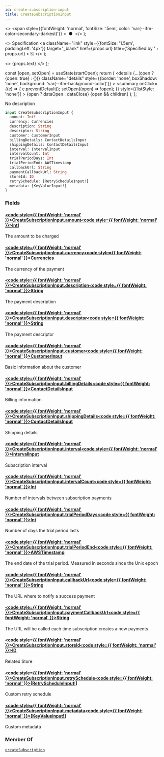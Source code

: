 ```yaml
---
id: create-subscription-input
title: CreateSubscriptionInput
---
```


  <>
    <span
      style={{fontWeight: 'normal', fontSize: '.5em', color: 'var(--ifm-color-secondary-darkest)'}}
    >
      &nbsp;●&nbsp;
    </span>
  </>
);

  <>
    Specification
    <a
      className="link"
      style={{fontSize: '1.5em', paddingLeft: '4px'}}
      target="_blank"
      href={props.url}
      title={'Specified by ' + props.url}
    >
      ⎘
    </a>
  </>
);

  <>
    <span className={props.class}>{props.text}</span>
  </>
);


  const [open, setOpen] = useState(startOpen);
  return (
    <details
      {...(open ? {open: true} : {})}
      className="details"
      style={{border: 'none', boxShadow: 'none', background: 'var(--ifm-background-color)'}}
    >
      <summary
        onClick={(e) => {
          e.preventDefault();
          setOpen((open) => !open);
        }}
        style={{listStyle: 'none'}}
      >
        {open ? dataOpen : dataClose}
      </summary>
      {open && children}
    </details>
  );
};

No description

```graphql
input CreateSubscriptionInput {
  amount: Int!
  currency: Currencies
  description: String
  descriptor: String
  customer: CustomerInput
  billingDetails: ContactDetailsInput
  shippingDetails: ContactDetailsInput
  interval: IntervalInput
  intervalCount: Int
  trialPeriodDays: Int
  trialPeriodEnd: AWSTimestamp
  callbackUrl: String
  paymentCallbackUrl: String
  storeId: ID
  retrySchedule: [RetryScheduleInput!]
  metadata: [KeyValueInput!]
}
```

### Fields

#### [<code style={{ fontWeight: 'normal' }}>CreateSubscriptionInput.<b>amount</b></code>](#)<Bullet />[<code style={{ fontWeight: 'normal' }}><b>Int!</b></code>](/docs/apis/graphql/types/scalars/int.mdx) <Badge class="badge badge--secondary badge--non_null" text="non-null"/> <Badge class="badge badge--secondary " text="scalar"/>

The amount to be charged

#### [<code style={{ fontWeight: 'normal' }}>CreateSubscriptionInput.<b>currency</b></code>](#)<Bullet />[<code style={{ fontWeight: 'normal' }}><b>Currencies</b></code>](/docs/apis/graphql/types/enums/currencies.mdx) <Badge class="badge badge--secondary " text="enum"/>

The currency of the payment

#### [<code style={{ fontWeight: 'normal' }}>CreateSubscriptionInput.<b>description</b></code>](#)<Bullet />[<code style={{ fontWeight: 'normal' }}><b>String</b></code>](/docs/apis/graphql/types/scalars/string.mdx) <Badge class="badge badge--secondary " text="scalar"/>

The payment description

#### [<code style={{ fontWeight: 'normal' }}>CreateSubscriptionInput.<b>descriptor</b></code>](#)<Bullet />[<code style={{ fontWeight: 'normal' }}><b>String</b></code>](/docs/apis/graphql/types/scalars/string.mdx) <Badge class="badge badge--secondary " text="scalar"/>

The payment descriptor

#### [<code style={{ fontWeight: 'normal' }}>CreateSubscriptionInput.<b>customer</b></code>](#)<Bullet />[<code style={{ fontWeight: 'normal' }}><b>CustomerInput</b></code>](/docs/apis/graphql/types/inputs/customer-input.mdx) <Badge class="badge badge--secondary " text="input"/>

Basic information about the customer

#### [<code style={{ fontWeight: 'normal' }}>CreateSubscriptionInput.<b>billingDetails</b></code>](#)<Bullet />[<code style={{ fontWeight: 'normal' }}><b>ContactDetailsInput</b></code>](/docs/apis/graphql/types/inputs/contact-details-input.mdx) <Badge class="badge badge--secondary " text="input"/>

Billing information

#### [<code style={{ fontWeight: 'normal' }}>CreateSubscriptionInput.<b>shippingDetails</b></code>](#)<Bullet />[<code style={{ fontWeight: 'normal' }}><b>ContactDetailsInput</b></code>](/docs/apis/graphql/types/inputs/contact-details-input.mdx) <Badge class="badge badge--secondary " text="input"/>

Shipping details

#### [<code style={{ fontWeight: 'normal' }}>CreateSubscriptionInput.<b>interval</b></code>](#)<Bullet />[<code style={{ fontWeight: 'normal' }}><b>IntervalInput</b></code>](/docs/apis/graphql/types/enums/interval-input.mdx) <Badge class="badge badge--secondary " text="enum"/>

Subscription interval

#### [<code style={{ fontWeight: 'normal' }}>CreateSubscriptionInput.<b>intervalCount</b></code>](#)<Bullet />[<code style={{ fontWeight: 'normal' }}><b>Int</b></code>](/docs/apis/graphql/types/scalars/int.mdx) <Badge class="badge badge--secondary " text="scalar"/>

Number of intervals between subscription payments

#### [<code style={{ fontWeight: 'normal' }}>CreateSubscriptionInput.<b>trialPeriodDays</b></code>](#)<Bullet />[<code style={{ fontWeight: 'normal' }}><b>Int</b></code>](/docs/apis/graphql/types/scalars/int.mdx) <Badge class="badge badge--secondary " text="scalar"/>

Number of days the trial period lasts

#### [<code style={{ fontWeight: 'normal' }}>CreateSubscriptionInput.<b>trialPeriodEnd</b></code>](#)<Bullet />[<code style={{ fontWeight: 'normal' }}><b>AWSTimestamp</b></code>](/docs/apis/graphql/types/scalars/awstimestamp.mdx) <Badge class="badge badge--secondary " text="scalar"/>

The end date of the trial period. Measured in seconds since the Unix epoch

#### [<code style={{ fontWeight: 'normal' }}>CreateSubscriptionInput.<b>callbackUrl</b></code>](#)<Bullet />[<code style={{ fontWeight: 'normal' }}><b>String</b></code>](/docs/apis/graphql/types/scalars/string.mdx) <Badge class="badge badge--secondary " text="scalar"/>

The URL where to notify a success payment

#### [<code style={{ fontWeight: 'normal' }}>CreateSubscriptionInput.<b>paymentCallbackUrl</b></code>](#)<Bullet />[<code style={{ fontWeight: 'normal' }}><b>String</b></code>](/docs/apis/graphql/types/scalars/string.mdx) <Badge class="badge badge--secondary " text="scalar"/>

The URL will be called each time subscription creates a new payments

#### [<code style={{ fontWeight: 'normal' }}>CreateSubscriptionInput.<b>storeId</b></code>](#)<Bullet />[<code style={{ fontWeight: 'normal' }}><b>ID</b></code>](/docs/apis/graphql/types/scalars/id.mdx) <Badge class="badge badge--secondary " text="scalar"/>

Related Store

#### [<code style={{ fontWeight: 'normal' }}>CreateSubscriptionInput.<b>retrySchedule</b></code>](#)<Bullet />[<code style={{ fontWeight: 'normal' }}><b>[RetryScheduleInput!]</b></code>](/docs/apis/graphql/types/inputs/retry-schedule-input.mdx) <Badge class="badge badge--secondary " text="list"/> <Badge class="badge badge--secondary " text="input"/>

Custom retry schedule

#### [<code style={{ fontWeight: 'normal' }}>CreateSubscriptionInput.<b>metadata</b></code>](#)<Bullet />[<code style={{ fontWeight: 'normal' }}><b>[KeyValueInput!]</b></code>](/docs/apis/graphql/types/inputs/key-value-input.mdx) <Badge class="badge badge--secondary " text="list"/> <Badge class="badge badge--secondary " text="input"/>

Custom metadata

### Member Of

[`createSubscription`](/docs/apis/graphql/operations/mutations/create-subscription.mdx) <Badge class="badge badge--secondary badge--relation" text="mutation"/>
